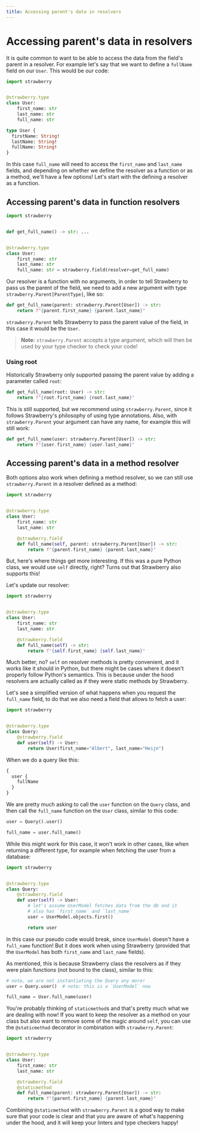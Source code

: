 ```yaml
---
title: Accessing parent's data in resolvers
---
```


# Accessing parent's data in resolvers

It is quite common to want to be able to access the data from the field's parent
in a resolver. For example let's say that we want to define a `fullName` field
on our `User`. This would be our code:

<CodeGrid>


```python
import strawberry


@strawberry.type
class User:
    first_name: str
    last_name: str
    full_name: str
```

```graphql
type User {
  firstName: String!
  lastName: String!
  fullName: String!
}
```

</CodeGrid>


In this case `full_name` will need to access the `first_name` and `last_name`
fields, and depending on whether we define the resolver as a function or as a
method, we'll have a few options! Let's start with the defining a resolver as a
function.

## Accessing parent's data in function resolvers

```python
import strawberry


def get_full_name() -> str: ...


@strawberry.type
class User:
    first_name: str
    last_name: str
    full_name: str = strawberry.field(resolver=get_full_name)
```

Our resolver is a function with no arguments, in order to tell Strawberry to
pass us the parent of the field, we need to add a new argument with type
`strawberry.Parent[ParentType]`, like so:

```python
def get_full_name(parent: strawberry.Parent[User]) -> str:
    return f"{parent.first_name} {parent.last_name}"
```

`strawberry.Parent` tells Strawberry to pass the parent value of the field, in
this case it would be the `User`.

> **Note:** `strawberry.Parent` accepts a type argument, which will then be used
> by your type checker to check your code!
> 


### Using root

Historically Strawberry only supported passing the parent value by adding a
parameter called `root`:

```python
def get_full_name(root: User) -> str:
    return f"{root.first_name} {root.last_name}"
```

This is still supported, but we recommend using `strawberry.Parent`, since it
follows Strawberry's philosophy of using type annotations. Also, with
`strawberry.Parent` your argument can have any name, for example this will still
work:

```python
def get_full_name(user: strawberry.Parent[User]) -> str:
    return f"{user.first_name} {user.last_name}"
```

## Accessing parent's data in a method resolver

Both options also work when defining a method resolver, so we can still use
`strawberry.Parent` in a resolver defined as a method:

```python
import strawberry


@strawberry.type
class User:
    first_name: str
    last_name: str

    @strawberry.field
    def full_name(self, parent: strawberry.Parent[User]) -> str:
        return f"{parent.first_name} {parent.last_name}"
```

But, here's where things get more interesting. If this was a pure Python class,
we would use `self` directly, right? Turns out that Strawberry also supports
this!

Let's update our resolver:

```python
import strawberry


@strawberry.type
class User:
    first_name: str
    last_name: str

    @strawberry.field
    def full_name(self) -> str:
        return f"{self.first_name} {self.last_name}"
```

Much better, no? `self` on resolver methods is pretty convenient, and it works
like it should in Python, but there might be cases where it doesn't properly
follow Python's semantics. This is because under the hood resolvers are actually
called as if they were static methods by Strawberry.

Let's see a simplified version of what happens when you request the `full_name`
field, to do that we also need a field that allows to fetch a user:

```python
import strawberry


@strawberry.type
class Query:
    @strawberry.field
    def user(self) -> User:
        return User(first_name="Albert", last_name="Heijn")
```

When we do a query like this:

```graphql
{
  user {
    fullName
  }
}
```

We are pretty much asking to call the `user` function on the `Query` class, and
then call the `full_name` function on the `User` class, similar to this code:

```python
user = Query().user()

full_name = user.full_name()
```

While this might work for this case, it won't work in other cases, like when
returning a different type, for example when fetching the user from a database:

```python
import strawberry


@strawberry.type
class Query:
    @strawberry.field
    def user(self) -> User:
        # let's assume UserModel fetches data from the db and it
        # also has `first_name` and `last_name`
        user = UserModel.objects.first()

        return user
```

In this case our pseudo code would break, since `UserModel` doesn't have a
`full_name` function! But it does work when using Strawberry (provided that the
`UserModel` has both `first_name` and `last_name` fields).

As mentioned, this is because Strawberry class the resolvers as if they were
plain functions (not bound to the class), similar to this:

```python
# note, we are not instantiating the Query any more!
user = Query.user()  # note: this is a `UserModel` now

full_name = User.full_name(user)
```

You're probably thinking of `staticmethod`s and that's pretty much what we are
dealing with now! If you want to keep the resolver as a method on your class but
also want to remove some of the magic around `self`, you can use the
`@staticmethod` decorator in combination with `strawberry.Parent`:

```python
import strawberry


@strawberry.type
class User:
    first_name: str
    last_name: str

    @strawberry.field
    @staticmethod
    def full_name(parent: strawberry.Parent[User]) -> str:
        return f"{parent.first_name} {parent.last_name}"
```

Combining `@staticmethod` with `strawberry.Parent` is a good way to make sure
that your code is clear and that you are aware of what's happening under the
hood, and it will keep your linters and type checkers happy!